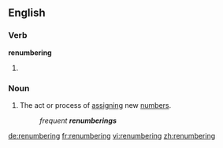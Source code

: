 ==English==

===Verb===
'''renumbering'''

# {{present participle of|renumber}}

===Noun===
{{en-noun}}

# The act or process of [[assign]]ing new [[number]]s.
#: ''frequent '''renumberings'''''

[[de:renumbering]]
[[fr:renumbering]]
[[vi:renumbering]]
[[zh:renumbering]]
